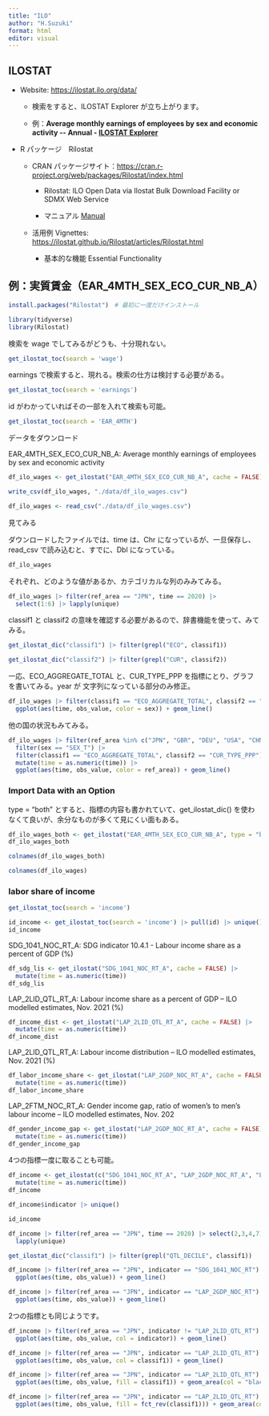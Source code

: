 ```yaml
---
title: "ILO"
author: "H.Suzuki"
format: html
editor: visual
---
```


## ILOSTAT

-   Website: <https://ilostat.ilo.org/data/>

    -   検索をすると、ILOSTAT Explorer が立ち上がります。

    -   例：**Average monthly earnings of employees by sex and economic activity \-- Annual - [ILOSTAT Explorer](https://www.ilo.org/shinyapps/bulkexplorer9/?lang=en&id=EAR_4MTH_SEX_ECO_CUR_NB_A)**

-   R パッケージ　Rilostat

    -   CRAN パッケージサイト：<https://cran.r-project.org/web/packages/Rilostat/index.html>

        -   Rilostat: ILO Open Data via Ilostat Bulk Download Facility or SDMX Web Service

        -   マニュアル [Manual](https://cran.r-project.org/web/packages/Rilostat/Rilostat.pdf)

    -   活用例 Vignettes: <https://ilostat.github.io/Rilostat/articles/Rilostat.html>

        -   基本的な機能 Essential Functionality

## 例：実質賃金（EAR_4MTH_SEX_ECO_CUR_NB_A）

```r
install.packages("Rilostat")　# 最初に一度だけインストール
```

```r
library(tidyverse)
library(Rilostat)
```

検索を wage でしてみるがどうも、十分現れない。

```r
get_ilostat_toc(search = 'wage')
```

earnings で検索すると、現れる。検索の仕方は検討する必要がある。

```r
get_ilostat_toc(search = 'earnings')
```

id がわかっていればその一部を入れて検索も可能。

```r
get_ilostat_toc(search = 'EAR_4MTH')
```

データをダウンロード

EAR_4MTH_SEX_ECO_CUR_NB_A: Average monthly earnings of employees by sex and economic activity

```r
df_ilo_wages <- get_ilostat("EAR_4MTH_SEX_ECO_CUR_NB_A", cache = FALSE)
```

```r
write_csv(df_ilo_wages, "./data/df_ilo_wages.csv")
```

```r
df_ilo_wages <- read_csv("./data/df_ilo_wages.csv")
```

見てみる

ダウンロードしたファイルでは、time は、Chr になっているが、一旦保存し、read_csv で読み込むと、すでに、Dbl になっている。

```r
df_ilo_wages
```

それぞれ、どのような値があるか、カテゴリカルな列のみみてみる。

```r
df_ilo_wages |> filter(ref_area == "JPN", time == 2020) |> 
  select(1:6) |> lapply(unique)
```

classif1 と classif2 の意味を確認する必要があるので、辞書機能を使って、みてみる。

```r
get_ilostat_dic("classif1") |> filter(grepl("ECO", classif1))
```

```r
get_ilostat_dic("classif2") |> filter(grepl("CUR", classif2))
```

一応、ECO_AGGREGATE_TOTAL と、CUR_TYPE_PPP を指標にとり、グラフを書いてみる。year が 文字列になっている部分のみ修正。

```r
df_ilo_wages |> filter(classif1 == "ECO_AGGREGATE_TOTAL", classif2 == "CUR_TYPE_PPP", ref_area == "JPN") |> mutate(time = as.numeric(time)) |> 
  ggplot(aes(time, obs_value, color = sex)) + geom_line()
```

他の国の状況もみてみる。

```r
df_ilo_wages |> filter(ref_area %in% c("JPN", "GBR", "DEU", "USA", "CHN")) |> 
  filter(sex == "SEX_T") |> 
  filter(classif1 == "ECO_AGGREGATE_TOTAL", classif2 == "CUR_TYPE_PPP") |> 
  mutate(time = as.numeric(time)) |> 
  ggplot(aes(time, obs_value, color = ref_area)) + geom_line()
```

### Import Data with an Option

type = "both" とすると、指標の内容も書かれていて、get_ilostat_dic() を使わなくて良いが、余分なものが多くて見にくい面もある。 

```r
df_ilo_wages_both <- get_ilostat("EAR_4MTH_SEX_ECO_CUR_NB_A", type = "both", cache = FALSE)
df_ilo_wages_both
```

```r
colnames(df_ilo_wages_both)
```

```r
colnames(df_ilo_wages)
```

### labor share of income

```r
get_ilostat_toc(search = 'income')
```

```r
id_income <- get_ilostat_toc(search = 'income') |> pull(id) |> unique()
id_income
```

SDG_1041_NOC_RT_A: SDG indicator 10.4.1 - Labour income share as a percent of GDP (%)

```r
df_sdg_lis <- get_ilostat("SDG_1041_NOC_RT_A", cache = FALSE) |> 
  mutate(time = as.numeric(time))
df_sdg_lis
```

LAP_2LID_QTL_RT_A: Labour income share as a percent of GDP -- ILO modelled estimates, Nov. 2021 (%)

```r
df_income_dist <- get_ilostat("LAP_2LID_QTL_RT_A", cache = FALSE) |> 
  mutate(time = as.numeric(time))
df_income_dist
```

LAP_2LID_QTL_RT_A: Labour income distribution -- ILO modelled estimates, Nov. 2021 (%)

```r
df_labor_income_share <- get_ilostat("LAP_2GDP_NOC_RT_A", cache = FALSE) |> 
  mutate(time = as.numeric(time))
df_labor_income_share
```

LAP_2FTM_NOC_RT_A: Gender income gap, ratio of women's to men's labour income -- ILO modelled estimates, Nov. 202

```r
df_gender_income_gap <- get_ilostat("LAP_2GDP_NOC_RT_A", cache = FALSE) |> 
  mutate(time = as.numeric(time))
df_gender_income_gap
```
4つの指標一度に取ることも可能。

```r
df_income <- get_ilostat(c("SDG_1041_NOC_RT_A", "LAP_2GDP_NOC_RT_A", "LAP_2LID_QTL_RT_A", "LAP_2FTM_NOC_RT_A"), cache = FALSE) |> 
  mutate(time = as.numeric(time))
df_income
```

```r
df_income$indicator |> unique()
```

```r
id_income
```

```r
df_income |> filter(ref_area == "JPN", time == 2020) |> select(2,3,4,7) |>
  lapply(unique)
```

```r
get_ilostat_dic("classif1") |> filter(grepl("QTL_DECILE", classif1))
```

```r
df_income |> filter(ref_area == "JPN", indicator == "SDG_1041_NOC_RT") |>
  ggplot(aes(time, obs_value)) + geom_line()
```

```r
df_income |> filter(ref_area == "JPN", indicator == "LAP_2GDP_NOC_RT") |>
  ggplot(aes(time, obs_value)) + geom_line()
```
2つの指標とも同じようです。

```r
df_income |> filter(ref_area == "JPN", indicator != "LAP_2LID_QTL_RT") |>
  ggplot(aes(time, obs_value, col = indicator)) + geom_line()
```


```r
df_income |> filter(ref_area == "JPN", indicator == "LAP_2LID_QTL_RT") |>
  ggplot(aes(time, obs_value, col = classif1)) + geom_line()
```
```r
df_income |> filter(ref_area == "JPN", indicator == "LAP_2LID_QTL_RT") |>
  ggplot(aes(time, obs_value, fill = classif1)) + geom_area(col = "black", linewidth = 0.2)
```

```r
df_income |> filter(ref_area == "JPN", indicator == "LAP_2LID_QTL_RT") |>
  ggplot(aes(time, obs_value, fill = fct_rev(classif1))) + geom_area(col = "black", linewidth = 0.2)
```
